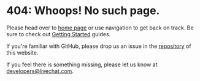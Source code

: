 # 404: Whoops! No such page.

Please head over to [home page](./) or use navigation to get back on track. Be sure to check out [Getting Started](./getting-started/) guides.

If you're familiar with GitHub, please drop us an issue in the [repository](https://github.com/livechat/livechat-public-docs/issues) of this website.

If you feel there is something missing, please let us know at [developers@livechat.com](mailto:developers@livechat.com).
